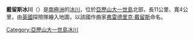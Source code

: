 {{Coord|69|37|S|71|3|W|source:GNIS|display=title}}

'''戴留斯冰川'''（{{lang-en|Delius Glacier}}）是[[南極洲|南極洲]]的[[冰川|冰川]]，位於[[亞歷山大一世島|亞歷山大一世島]]北部，長11公里、寬4公里，由[[英國|英國]]探險隊繪入地圖，以該國作曲家[[弗雷德里克·戴留斯|弗雷德里克·戴留斯]]命名。

{{DEFAULTSORT:Delius Glacier}}
[[Category:亞歷山大一世島冰川|Category:亞歷山大一世島冰川]]


{{AlexanderIsland-geo-stub}}